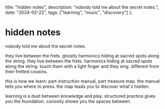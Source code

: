 
  title: "hidden notes",
  description: "nobody told me about the secret notes.",
  date: "2024-02-22",
  tags: ["learning", "music", "discovery"]
};

# hidden notes

<Tags tags={metadata.tags} className="mt-2 mb-8" />

nobody told me about the secret notes.

they live between the frets. ghostly harmonics hiding at sacred spots along the string. they live between the frets. harmonics hiding at sacred spots along the string. touch them with a light finger and they sing. different from their fretted cousins.

this is how we learn: 
part instruction manual, part treasure map.
the manual tells you where to press. 
the map leads you to discover what's hidden.

learning is a duet between knowledge and play. structured practice gives you the foundation. curiosity shows you the spaces between.
